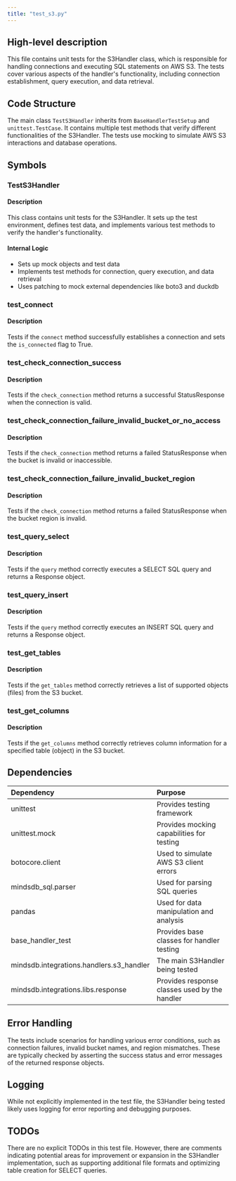 ```yaml
---
title: "test_s3.py"
---
```


## High-level description
This file contains unit tests for the S3Handler class, which is responsible for handling connections and executing SQL statements on AWS S3. The tests cover various aspects of the handler's functionality, including connection establishment, query execution, and data retrieval.

## Code Structure
The main class `TestS3Handler` inherits from `BaseHandlerTestSetup` and `unittest.TestCase`. It contains multiple test methods that verify different functionalities of the S3Handler. The tests use mocking to simulate AWS S3 interactions and database operations.

## Symbols

### TestS3Handler
#### Description
This class contains unit tests for the S3Handler. It sets up the test environment, defines test data, and implements various test methods to verify the handler's functionality.

#### Internal Logic
- Sets up mock objects and test data
- Implements test methods for connection, query execution, and data retrieval
- Uses patching to mock external dependencies like boto3 and duckdb

### test_connect
#### Description
Tests if the `connect` method successfully establishes a connection and sets the `is_connected` flag to True.

### test_check_connection_success
#### Description
Tests if the `check_connection` method returns a successful StatusResponse when the connection is valid.

### test_check_connection_failure_invalid_bucket_or_no_access
#### Description
Tests if the `check_connection` method returns a failed StatusResponse when the bucket is invalid or inaccessible.

### test_check_connection_failure_invalid_bucket_region
#### Description
Tests if the `check_connection` method returns a failed StatusResponse when the bucket region is invalid.

### test_query_select
#### Description
Tests if the `query` method correctly executes a SELECT SQL query and returns a Response object.

### test_query_insert
#### Description
Tests if the `query` method correctly executes an INSERT SQL query and returns a Response object.

### test_get_tables
#### Description
Tests if the `get_tables` method correctly retrieves a list of supported objects (files) from the S3 bucket.

### test_get_columns
#### Description
Tests if the `get_columns` method correctly retrieves column information for a specified table (object) in the S3 bucket.

## Dependencies
| Dependency | Purpose |
|:-----------|:--------|
| unittest | Provides testing framework |
| unittest.mock | Provides mocking capabilities for testing |
| botocore.client | Used to simulate AWS S3 client errors |
| mindsdb_sql.parser | Used for parsing SQL queries |
| pandas | Used for data manipulation and analysis |
| base_handler_test | Provides base classes for handler testing |
| mindsdb.integrations.handlers.s3_handler | The main S3Handler being tested |
| mindsdb.integrations.libs.response | Provides response classes used by the handler |

## Error Handling
The tests include scenarios for handling various error conditions, such as connection failures, invalid bucket names, and region mismatches. These are typically checked by asserting the success status and error messages of the returned response objects.

## Logging
While not explicitly implemented in the test file, the S3Handler being tested likely uses logging for error reporting and debugging purposes.

## TODOs
There are no explicit TODOs in this test file. However, there are comments indicating potential areas for improvement or expansion in the S3Handler implementation, such as supporting additional file formats and optimizing table creation for SELECT queries.
